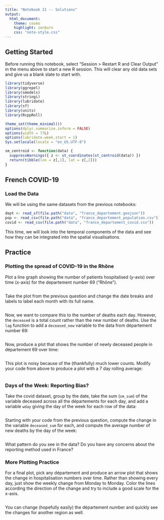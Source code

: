 ```yaml
---
title: "Notebook 21 -- Solutions"
output:
  html_document:
    theme: cosmo
    highlight: zenburn
    css: "note-style.css"
---
```



## Getting Started

Before running this notebook, select "Session > Restart R and Clear Output" in
the menu above to start a new R session. This will clear any old data sets and
give us a blank slate to start with.

```r
library(tidyverse)
library(ggrepel)
library(smodels)
library(stringi)
library(lubridate)
library(sf)
library(units)
library(RcppRoll)

theme_set(theme_minimal())
options(dplyr.summarise.inform = FALSE)
options(width = 77L)
options(lubridate.week.start = 1)
Sys.setlocale(locale = "en_US.UTF-8")

sm_centroid <- function(data) {
  suppressWarnings({ z <- st_coordinates(st_centroid(data)) })
  return(tibble(lon = z[,1], lat = z[,2]))
}
```

## French COVID-19

### Load the Data

We will be using the same datasets from the previous notebooks:

```r
dept <- read_sf(file.path("data", "france_departement.geojson"))
pop <- read_csv(file.path("data", "france_departement_population.csv"))
covid <- read_csv(file.path("data", "france_departement_covid.csv"))
```

This time, we will look into the temporal components of the data
and see how they can be integrated into the spatial visualisations.

## Practice

### Plotting the spread of COVID-19 in the Rhône

Plot a line graph showing the number of patients hospitalised (y-axis) over
time (x-axis) for the departement number 69 ("Rhône").

```r

```

Take the plot from the previous question and change the date breaks and labels to label
each month with its full name.

```r

```

Now, we want to compare this to the number of deaths each day. However, the `deceased`
is a total count rather than the new number of deaths. Use the `lag` function to add
a `deceased_new` variable to the data from département number 69:

```r

```

Now, produce a plot that shows the number of newly deceased people in
département 69 over time:

```r

```

This plot is noisy because of the (thankfully) much lower counts. Modify your
code from above to produce a plot with a 7 day rolling average:

```r

```

### Days of the Week: Reporting Bias?

Take the covid dataset, group by the date, take the sum (`sm_sum`) of
the variable deceased across all the départements for each day, and
add a variable `wday` giving the day of the week for each row of the
data:

```r

```

Starting with your code from the previous question, compute the change
in the variable `deceased_sum` for each, and compute the average number
of new deaths by the day of the week:

```r

```

What pattern do you see in the data? Do you have any concerns about the reporting
method used in France?

### More Plotting Practice

For a final plot, pick any département and produce an arrow plot that shows the
change in hospitalisation numbers over time. Rather than showing every day, just
show the weekly change from Monday to Monday. Color the lines according the direction
of the change and try to include a good scale for the x-axis.

```r

```

You can change (hopefully easily) the département number and quickly see the
changes for another region as well.

